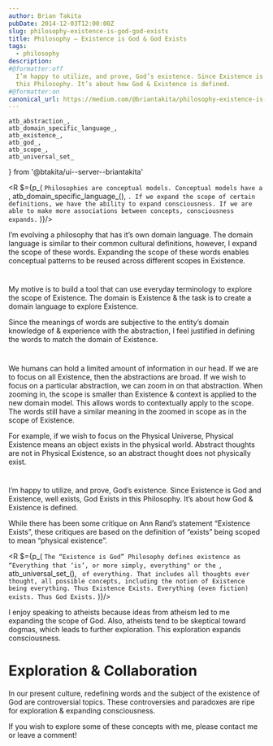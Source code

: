 ```yaml
---
author: Brian Takita
pubDate: 2014-12-03T12:00:00Z
slug: philosophy-existence-is-god-god-exists
title: Philosophy — Existence is God & God Exists
tags:
  - philosophy
description:
#@formatter:off
  I’m happy to utilize, and prove, God’s existence. Since Existence is God and Existence, well exists, God Exists in
  this Philosophy. It’s about how God & Existence is defined.
#@formatter:on
canonical_url: https://medium.com/@briantakita/philosophy-existence-is-god-god-exists-b2ec35ea39d2
---
```

	atb_abstraction_,
	atb_domain_specific_language_,
	atb_existence_,
	atb_god_,
	atb_scope_,
	atb_universal_set_
} from '@btakita/ui--server--briantakita'

<R $={p_(
	`Philosophies are conceptual models. Conceptual models have a `, atb_domain_specific_language_(), `. If we expand
	the scope of certain definitions, we have the ability to expand consciousness. If we are able to make more
	associations between concepts, consciousness expands.`
)}/>

I’m evolving a philosophy that has it’s own domain language. The domain language is similar to their common cultural
definitions, however, I expand the scope of these words. Expanding the scope of these words enables conceptual
patterns to be reused across different scopes in Existence.

<h1>
	<R $={[`A tool to explore `, atb_existence_()]}/>
</h1>

My motive is to build a tool that can use everyday terminology to explore the scope of Existence. The domain is
Existence & the task is to create a domain language to explore Existence.

Since the meanings of words are subjective to the entity’s domain knowledge of & experience with the abstraction, I
feel justified in defining the words to match the domain of Existence.

<h1>
	<R $={[atb_abstraction_(), `, `, atb_scope_(), `, Zooming In/Out`]}/>
</h1>

We humans can hold a limited amount of information in our head. If we are to focus on all Existence, then the
abstractions are broad. If we wish to focus on a particular abstraction, we can zoom in on that abstraction. When
zooming in, the scope is smaller than Existence & context is applied to the new domain model. This allows words to contextually apply to the scope. The words still have a similar meaning in the zoomed in scope as in the scope of Existence.

For example, if we wish to focus on the Physical Universe, Physical Existence means an object exists in the physical
world. Abstract thoughts are not in Physical Existence, so an abstract thought does not physically exist.

<h1>
	<R $={[atb_god_(), ` Exists`]}/>
</h1>

I’m happy to utilize, and prove, God’s existence. Since Existence is God and Existence, well exists, God Exists in
this Philosophy. It’s about how God & Existence is defined.

While there has been some critique on Ann Rand’s statement “Existence Exists”, these critiques are based on the
definition of “exists” being scoped to mean “physical existence”.

<R $={p_(
	`The “Existence is God” Philosophy defines existence as “Everything that ‘is’, or more simply, everything" or the
	`, atb_universal_set_(), ` of everything. That includes all thoughts ever thought, all possible concepts,
	including the notion of Existence being everything. Thus Existence Exists. Everything (even fiction) exists. Thus
	God Exists.`
)}/>

I enjoy speaking to atheists because ideas from atheism led to me expanding the scope of God. Also, atheists tend to
be skeptical toward dogmas, which leads to further exploration. This exploration expands consciousness.

# Exploration & Collaboration

In our present culture, redefining words and the subject of the existence of God are controversial topics. These
controversies and paradoxes are ripe for exploration & expanding consciousness.

If you wish to explore some of these concepts with me, please contact me or leave a comment!
